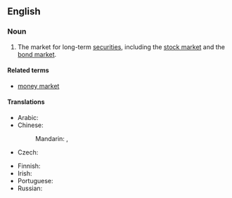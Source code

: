 ==English==
{{wikipedia}}

===Noun===
{{en-noun}}

# {{lb|en|finance}} The market for long-term [[security|securities]], including the [[stock market]] and the [[bond market]].

====Related terms====
* [[money market]]

====Translations====
{{trans-top|market}}
* Arabic: {{t-needed|ar}}
* Chinese:
*: Mandarin: {{t+|cmn|資本市場|sc=Hani}}, {{t+|cmn|资本市场|tr=zīběn shìchǎng|sc=Hani}}
* Czech: {{t|cs|kapitálový trh|m}}
{{trans-mid}}
* Finnish: {{t+|fi|pääomamarkkinat|p}}
* Irish: {{t|ga|margadh caipitil|m}}
* Portuguese: {{t-needed|pt}}
* Russian: {{t|ru|ры́нок капита́лов|m|sc=Cyrl}}
{{trans-bottom}}